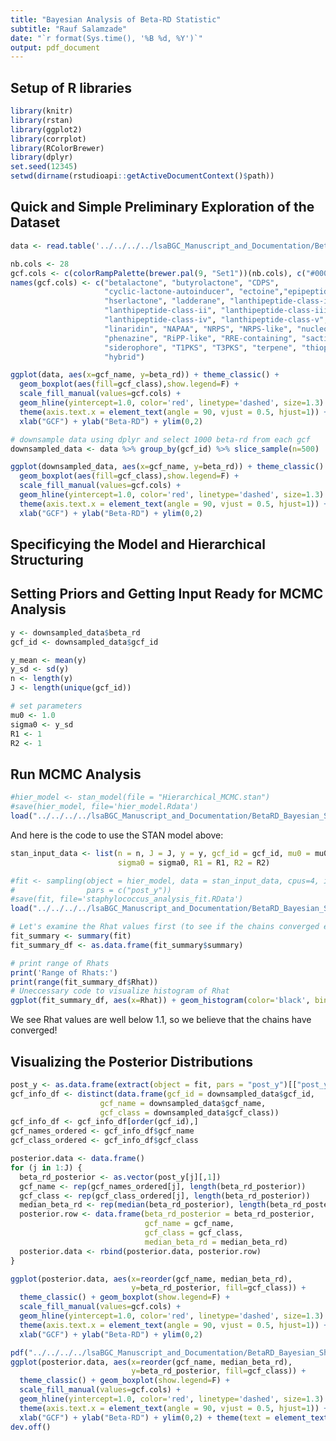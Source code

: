 ```yaml
---
title: "Bayesian Analysis of Beta-RD Statistic"
subtitle: "Rauf Salamzade"
date: "`r format(Sys.time(), '%B %d, %Y')`"
output: pdf_document
---
```


## Setup of R libraries 

```r
library(knitr)
library(rstan)
library(ggplot2)
library(corrplot)
library(RColorBrewer)
library(dplyr)
set.seed(12345)
setwd(dirname(rstudioapi::getActiveDocumentContext()$path))
```

## Quick and Simple Preliminary Exploration of the Dataset

```r
data <- read.table('../../../../lsaBGC_Manuscript_and_Documentation/BetaRD_Bayesian_Shrinking/Staphylococcus_BetaRD.txt', header=T, sep='\t')

nb.cols <- 28
gcf.cols <- c(colorRampPalette(brewer.pal(9, "Set1"))(nb.cols), c("#000000"))
names(gcf.cols) <- c("betalactone", "butyrolactone", "CDPS", 
                     "cyclic-lactone-autoinducer", "ectoine","epipeptide", 
                     "hserlactone", "ladderane", "lanthipeptide-class-i", 
                     "lanthipeptide-class-ii", "lanthipeptide-class-iii", 
                     "lanthipeptide-class-iv", "lanthipeptide-class-v", "LAP", 
                     "linaridin", "NAPAA", "NRPS", "NRPS-like", "nucleoside", 
                     "phenazine", "RiPP-like", "RRE-containing", "sactipeptide", 
                     "siderophore", "T1PKS", "T3PKS", "terpene", "thiopeptide", 
                     "hybrid")

ggplot(data, aes(x=gcf_name, y=beta_rd)) + theme_classic() + 
  geom_boxplot(aes(fill=gcf_class),show.legend=F) + 
  scale_fill_manual(values=gcf.cols) + 
  geom_hline(yintercept=1.0, color='red', linetype='dashed', size=1.3) + 
  theme(axis.text.x = element_text(angle = 90, vjust = 0.5, hjust=1)) + 
  xlab("GCF") + ylab("Beta-RD") + ylim(0,2)

# downsample data using dplyr and select 1000 beta-rd from each gcf
downsampled_data <- data %>% group_by(gcf_id) %>% slice_sample(n=500)

ggplot(downsampled_data, aes(x=gcf_name, y=beta_rd)) + theme_classic() + 
  geom_boxplot(aes(fill=gcf_class),show.legend=F) + 
  scale_fill_manual(values=gcf.cols) + 
  geom_hline(yintercept=1.0, color='red', linetype='dashed', size=1.3) + 
  theme(axis.text.x = element_text(angle = 90, vjust = 0.5, hjust=1)) + 
  xlab("GCF") + ylab("Beta-RD") + ylim(0,2)
```
## Specificying the Model and Hierarchical Structuring

\begin{align*}
& \overline{\mu} \sim Norm(\mu_{0}, \sigma_{0}^2) \\
& \tau \sim half-t_{7}(1) \\
& \mu_{1} ... \mu_{J} \sim Norm(\overline{\mu}, \tau) \\
& \sigma \sim half-t_{7}(1) \\
& y_{j} \sim Norm(\mu_{j}, \sigma^{2}) \\
\end{align*}

## Setting Priors and Getting Input Ready for MCMC Analysis

```r
y <- downsampled_data$beta_rd
gcf_id <- downsampled_data$gcf_id

y_mean <- mean(y)
y_sd <- sd(y)
n <- length(y)
J <- length(unique(gcf_id))

# set parameters
mu0 <- 1.0
sigma0 <- y_sd
R1 <- 1
R2 <- 1
```

## Run MCMC Analysis

```r
#hier_model <- stan_model(file = "Hierarchical_MCMC.stan")
#save(hier_model, file='hier_model.Rdata')
load("../../../../lsaBGC_Manuscript_and_Documentation/BetaRD_Bayesian_Shrinking/hier_model.Rdata")
```

And here is the code to use the STAN model above:

```r
stan_input_data <- list(n = n, J = J, y = y, gcf_id = gcf_id, mu0 = mu0, 
                        sigma0 = sigma0, R1 = R1, R2 = R2)

#fit <- sampling(object = hier_model, data = stan_input_data, cpus=4, iter=2000,
#                pars = c("post_y"))
#save(fit, file='staphylococcus_analysis_fit.RData')
load("../../../../lsaBGC_Manuscript_and_Documentation/BetaRD_Bayesian_Shrinking/staphylococcus_analysis_fit.RData")

# Let's examine the Rhat values first (to see if the chains converged enough)
fit_summary <- summary(fit)
fit_summary_df <- as.data.frame(fit_summary$summary)

# print range of Rhats
print('Range of Rhats:')
print(range(fit_summary_df$Rhat))
# Uneccessary code to visualize histogram of Rhat
ggplot(fit_summary_df, aes(x=Rhat)) + geom_histogram(color='black', bins=10) + theme_bw()

```
We see Rhat values are well below 1.1, so we believe that the chains have converged! 

## Visualizing the Posterior Distributions

```r
post_y <- as.data.frame(extract(object = fit, pars = "post_y")[["post_y"]])
gcf_info_df <- distinct(data.frame(gcf_id = downsampled_data$gcf_id, 
                    gcf_name = downsampled_data$gcf_name, 
                    gcf_class = downsampled_data$gcf_class))
gcf_info_df <- gcf_info_df[order(gcf_id),]
gcf_names_ordered <- gcf_info_df$gcf_name
gcf_class_ordered <- gcf_info_df$gcf_class

posterior.data <- data.frame()
for (j in 1:J) {
  beta_rd_posterior <- as.vector(post_y[j][,1])
  gcf_name <- rep(gcf_names_ordered[j], length(beta_rd_posterior))  
  gcf_class <- rep(gcf_class_ordered[j], length(beta_rd_posterior))
  median_beta_rd <- rep(median(beta_rd_posterior), length(beta_rd_posterior))  
  posterior.row <- data.frame(beta_rd_posterior = beta_rd_posterior, 
                              gcf_name = gcf_name, 
                              gcf_class = gcf_class,
                              median_beta_rd = median_beta_rd)
  posterior.data <- rbind(posterior.data, posterior.row)
}

ggplot(posterior.data, aes(x=reorder(gcf_name, median_beta_rd), 
                           y=beta_rd_posterior, fill=gcf_class)) +
  theme_classic() + geom_boxplot(show.legend=F) + 
  scale_fill_manual(values=gcf.cols) + 
  geom_hline(yintercept=1.0, color='red', linetype='dashed', size=1.3) + 
  theme(axis.text.x = element_text(angle = 90, vjust = 0.5, hjust=1)) + 
  xlab("GCF") + ylab("Beta-RD") + ylim(0,2)

pdf("../../../../lsaBGC_Manuscript_and_Documentation/BetaRD_Bayesian_Shrinking/Staphylococcus_Posterior_BetaRD.pdf", height=5, width=9.38)
ggplot(posterior.data, aes(x=reorder(gcf_name, median_beta_rd), 
                           y=beta_rd_posterior, fill=gcf_class)) +
  theme_classic() + geom_boxplot(show.legend=F) + 
  scale_fill_manual(values=gcf.cols) + 
  geom_hline(yintercept=1.0, color='red', linetype='dashed', size=1.3) + 
  theme(axis.text.x = element_text(angle = 90, vjust = 0.5, hjust=1)) + 
  xlab("GCF") + ylab("Beta-RD") + ylim(0,2) + theme(text = element_text(size=20))
dev.off()
```
